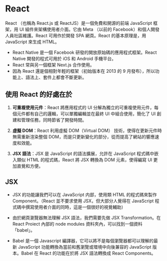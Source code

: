 # React

React （也稱為 React.js 或 ReactJS）是一個免費和開源的前端 JavaScript 框架，用 UI 組件來架構使用者介面。它由 Meta （以前的 Facebook）和個人開發人員社區維護。React 可用作於開發 SPA 網頁。React 的基本原理是，用 JavaScript 來生成 HTML。

- React Native 是一個 Facebook 研發的開放原始碼的應用程式框架。React Native 開發的程式可用於 iOS 和 Android 手機平台。
- React 常與另一個框架 Next.js 合作使用。
- 因為 React 還是個相對年輕的框架（初始版本在 2013 的 9 月發布），所以功能上、語法上、套件上都會不斷更新。

## 使用 React 的好處在於

1. **可重複使用元件**：React 將應用程式的 UI 分解為獨立的可重複使用元件，每個元件都有自己的邏輯，可以單獨編輯並在最終 UI 中組合使用，簡化了 UI 創建和管理任務，同時節省了開發時間。

2. **虛擬 DOM**：React 利用虛擬 DOM（Virtual DOM） 技術，使得在更新元件時無需重新渲染整個 DOM，而是只更新變化的部分，從而提高了網站的響應速度和效能。

3. **JSX 語法**：JSX 是 JavaScript 的語法擴展，允許在 JavaScript 程式碼中嵌入類似 HTML 的程式碼，React 將 JSX 轉換為 DOM 元素，使得編寫 UI 更加直覺和方便。

## JSX

- JSX 的功能讓我們可以在 JavaScript 内部，使用類 HTML 的程式碼來製作 Component。（React 並不要求使用 JSX，但大部分人覺得在 JavaScript 程式碼中撰寫使用者介面的同時，這是一個很好的視覺輔助）

- 由於網頁瀏覽器無法理解 JSX 語法，我們需要先做 JSX Transformation。在 React Proiect 內部的 node modules 資料夾內，可以找到一個資料「babel」。

- Babel 是一個 Javascript 編譯器，它可以將不是每個瀏覽器都可以理解的最新 JavaScript 功能轉換為當前和舊瀏覽或環境中向後兼容的 JavaScript 版本。Babel 在 React 的功能在於將 JSX 語法轉換成 React Components。
